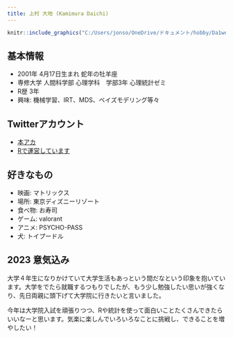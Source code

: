 ```yaml
---
title: 上村 大地 (Kamimura Daichi)
---
```


```r
knitr::include_graphics("C:/Users/jonso/OneDrive/ドキュメント/hobby/Da1webserver/images/IMG_5739.jpg")
```

## 基本情報
- 2001年 4月17日生まれ 蛇年の牡羊座
- 専修大学 人間科学部 心理学科　学部3年 心理統計ゼミ
- R歴 3年
- 興味: 機械学習、IRT、MDS、ベイズモデリング等々

## Twitterアカウント
- [本アカ](https://twitter.com/mutate99331080)
- [Rで運営しています](https://twitter.com/r_r79565293)


## 好きなもの
- 映画: マトリックス
- 場所: 東京ディズニーリゾート
- 食べ物: お寿司
- ゲーム: valorant
- アニメ: PSYCHO-PASS
- 犬: トイプードル

## 2023 意気込み

大学４年生になりかけていて大学生活もあっという間だなという印象を抱いています。大学をでたら就職するつもりでしたが、もう少し勉強したい思いが強くなり、先日両親に頭下げて大学院に行きたいと言いました。

今年は大学院入試を頑張りつつ、Rや統計を使って面白いことたくさんできたらいいなーと思います。気楽に楽しんでいろいろなことに挑戦し、できることを増やしたい！

